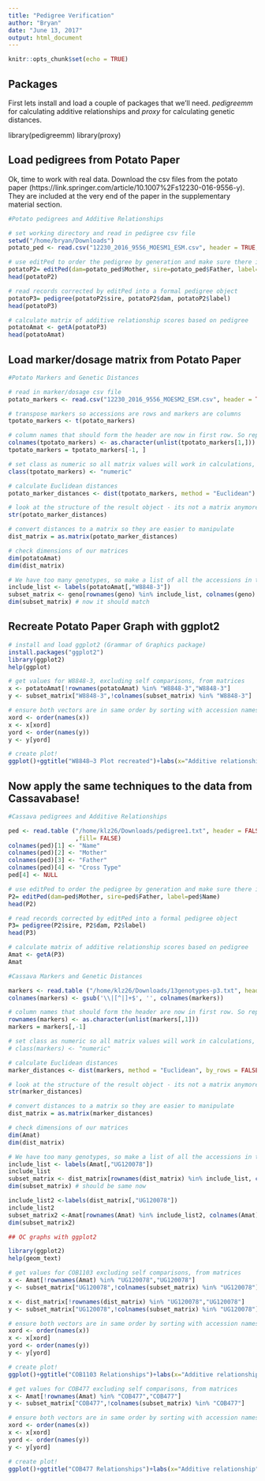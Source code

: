 ```yaml
---
title: "Pedigree Verification"
author: "Bryan"
date: "June 13, 2017"
output: html_document
---
```


```r
knitr::opts_chunk$set(echo = TRUE)
```

## Packages

First lets install and load a couple of packages that we'll need. *pedigreemm* for calculating additive relationships and *proxy* for calculating genetic distances.


library(pedigreemm)
library(proxy)


## Load pedigrees from Potato Paper

Ok, time to work with real data. Download the csv files from the potato paper (https://link.springer.com/article/10.1007%2Fs12230-016-9556-y). They are included at the very end of the paper in the supplementary material section.

```r
#Potato pedigrees and Additive Relationships

# set working directory and read in pedigree csv file
setwd("/home/bryan/Downloads")
potato_ped <- read.csv("12230_2016_9556_MOESM1_ESM.csv", header = TRUE, check.names = FALSE)

# use editPed to order the pedigree by generation and make sure there is a row for each unique accession name, including parents
potatoP2= editPed(dam=potato_ped$Mother, sire=potato_ped$Father, label=potato_ped$Name)
head(potatoP2)

# read records corrected by editPed into a formal pedigree object
potatoP3= pedigree(potatoP2$sire, potatoP2$dam, potatoP2$label)
head(potatoP3)

# calculate matrix of additive relationship scores based on pedigree
potatoAmat <- getA(potatoP3)
head(potatoAmat)
```

## Load marker/dosage matrix from Potato Paper

```r
#Potato Markers and Genetic Distances

# read in marker/dosage csv file
potato_markers <- read.csv("12230_2016_9556_MOESM2_ESM.csv", header = TRUE, check.names = FALSE)

# transpose markers so accessions are rows and markers are columns
tpotato_markers <- t(potato_markers)

# column names that should form the header are now in first row. So replace the header with the first row
colnames(tpotato_markers) <- as.character(unlist(tpotato_markers[1,]))
tpotato_markers = tpotato_markers[-1, ]

# set class as numeric so all matrix values will work in calculations, including NAs
class(tpotato_markers) <- "numeric"

# calculate Euclidean distances
potato_marker_distances <- dist(tpotato_markers, method = "Euclidean")

# look at the structure of the result object - its not a matrix anymore, its a 'dist'! 
str(potato_marker_distances) 

# convert distances to a matrix so they are easier to manipulate
dist_matrix = as.matrix(potato_marker_distances)

# check dimensions of our matrices
dim(potatoAmat)
dim(dist_matrix)

# We have too many genotypes, so make a list of all the accessions in the pedigree matrix, and use it to subset the genetic distance matrix
include_list <- labels(potatoAmat[,"W8848-3"]) 
subset_matrix <- geno[rownames(geno) %in% include_list, colnames(geno) %in% include_list] 
dim(subset_matrix) # now it should match

```

## Recreate Potato Paper Graph with ggplot2

```r
# install and load ggplot2 (Grammar of Graphics package)
install.packages("ggplot2")
library(ggplot2)
help(ggplot)

# get values for W8848-3, excluding self comparisons, from matrices
x <- potatoAmat[!rownames(potatoAmat) %in% "W8848-3","W8848-3"]
y <- subset_matrix["W8848-3",!colnames(subset_matrix) %in% "W8848-3"]

# ensure both vectors are in same order by sorting with accession names
xord <- order(names(x))
x <- x[xord]
yord <- order(names(y))
y <- y[yord]

# create plot!
ggplot()+ggtitle("W8848–3 Plot recreated")+labs(x="Additive relationship",y="Marker-based distance")+geom_text(aes(x=x,y=y,label=names(x)))

```


## Now apply the same techniques to the data from Cassavabase!

```r

#Cassava pedigrees and Additive Relationships

ped <- read.table ("/home/klz26/Downloads/pedigree1.txt", header = FALSE, sep = "\t", check.names = FALSE, stringsAsFactors = FALSE
                   ,fill= FALSE)
colnames(ped)[1] <- "Name"
colnames(ped)[2] <- "Mother"
colnames(ped)[3] <- "Father"
colnames(ped)[4] <- "Cross Type"
ped[4] <- NULL

# use editPed to order the pedigree by generation and make sure there is a row for each unique accession name, including parents
P2= editPed(dam=ped$Mother, sire=ped$Father, label=ped$Name)
head(P2)

# read records corrected by editPed into a formal pedigree object
P3= pedigree(P2$sire, P2$dam, P2$label)
head(P3)

# calculate matrix of additive relationship scores based on pedigree
Amat <- getA(P3)
Amat

#Cassava Markers and Genetic Distances

markers <- read.table ("/home/klz26/Downloads/13genotypes-p3.txt", header = TRUE, check.names = FALSE, stringsAsFactors = FALSE)
colnames(markers) <- gsub('\\|[^|]+$', '', colnames(markers))

# column names that should form the header are now in first row. So replace the header with the first row
rownames(markers) <- as.character(unlist(markers[,1]))
markers = markers[,-1]

# set class as numeric so all matrix values will work in calculations, including NAs
# class(markers) <- "numeric"

# calculate Euclidean distances
marker_distances <- dist(markers, method = "Euclidean", by_rows = FALSE)

# look at the structure of the result object - its not a matrix anymore, its a 'dist'! 
str(marker_distances) 

# convert distances to a matrix so they are easier to manipulate
dist_matrix = as.matrix(marker_distances)

# check dimensions of our matrices
dim(Amat)
dim(dist_matrix)

# We have too many genotypes, so make a list of all the accessions in the pedigree matrix, and use it to subset the genetic distance matrix
include_list <- labels(Amat[,"UG120078"])
include_list
subset_matrix <- dist_matrix[rownames(dist_matrix) %in% include_list, colnames(dist_matrix) %in% include_list] 
dim(subset_matrix) # should be same now

include_list2 <-labels(dist_matrix[,"UG120078"])
include_list2
subset_matrix2 <-Amat[rownames(Amat) %in% include_list2, colnames(Amat) %in% include_list2]
dim(subset_matrix2)

## QC graphs with ggplot2

library(ggplot2)
help(geom_text)

# get values for COB1103 excluding self comparisons, from matrices
x <- Amat[!rownames(Amat) %in% "UG120078","UG120078"]
y <- subset_matrix["UG120078",!colnames(subset_matrix) %in% "UG120078"]

x <- dist_matrix[!rownames(dist_matrix) %in% "UG120078","UG120078"]
y <- subset_matrix["UG120078",!colnames(subset_matrix) %in% "UG120078"]

# ensure both vectors are in same order by sorting with accession names
xord <- order(names(x))
x <- x[xord]
yord <- order(names(y))
y <- y[yord]

# create plot!
ggplot()+ggtitle("COB1103 Relationships")+labs(x="Additive relationship",y="Marker-based distance")+geom_text(aes(x=x,y=y,label=names(x)))

# get values for COB477 excluding self comparisons, from matrices
x <- Amat[!rownames(Amat) %in% "COB477","COB477"]
y <- subset_matrix["COB477",!colnames(subset_matrix) %in% "COB477"]

# ensure both vectors are in same order by sorting with accession names
xord <- order(names(x))
x <- x[xord]
yord <- order(names(y))
y <- y[yord]

# create plot!
ggplot()+ggtitle("COB477 Relationships")+labs(x="Additive relationship",y="Marker-based distance")+geom_text(aes(x=x,y=y,label=names(x)),size=2.5)+expand_limits(x=c(-0.03,0.53))



```


